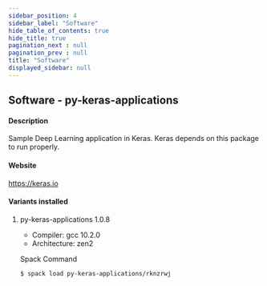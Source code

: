 ```yaml
---
sidebar_position: 4
sidebar_label: "Software"
hide_table_of_contents: true
hide_title: true
pagination_next : null
pagination_prev : null
title: "Software"
displayed_sidebar: null
---
```


## Software - py-keras-applications


#### Description
Sample Deep Learning application in Keras. Keras depends on this package to run properly.

#### Website
https://keras.io

#### Variants installed

1. py-keras-applications 1.0.8

    - Compiler: gcc 10.2.0
    - Architecture: zen2

    Spack Command
    ```bash
    $ spack load py-keras-applications/rknzrwj
    ```
